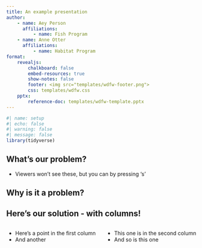 ```yaml
---
title: An example presentation
author:
    - name: Aey Person
      affiliations:
          - name: Fish Program
    - name: Anne Otter
      affiliations:
          - name: Habitat Program
format: 
    revealjs:
        chalkboard: false
        embed-resources: true
        show-notes: false
        footer: <img src="templates/wdfw-footer.png">
        css: templates/wdfw.css
    pptx:
        reference-doc: templates/wdfw-template.pptx
---
```


```r
#| name: setup
#| echo: false
#| warning: false
#| message: false
library(tidyverse)
```

## What's our problem?

::: {.notes}
- Viewers won't see these, but you can by pressing 's'
:::

## Why is it a problem?

## Here's our solution - with columns!

:::: {.columns}
::: {.column width="48%"}
- Here's a point in the first column
- And another
:::
::: {.column width="48%"}
- This one is in the second column
- And so is this one
:::
::::
